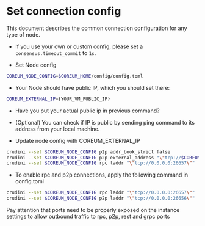 # Set connection config

This document describes the common connection configuration for any type of node.

* If you use your own or custom config, please set a `consensus.timeout_commit` to `1s`.

* Set Node config
```bash
COREUM_NODE_CONFIG=$COREUM_HOME/config/config.toml
```

* Your Node should have public IP, which you should set there:
```bash
COREUM_EXTERNAL_IP={YOUR_VM_PUBLIC_IP}
```
* Have you put your actual public ip in previous command?

* (Optional) You can check if IP is public by sending ping command to its address from your local machine.

* Update node config with COREUM_EXTERNAL_IP
```bash
crudini --set $COREUM_NODE_CONFIG p2p addr_book_strict false
crudini --set $COREUM_NODE_CONFIG p2p external_address "\"tcp://$COREUM_EXTERNAL_IP:26656\""
crudini --set $COREUM_NODE_CONFIG rpc laddr "\"tcp://0.0.0.0:26657\""
```

* To enable rpc and p2p connections, apply the following command in config.toml
```bash
crudini --set $COREUM_NODE_CONFIG rpc laddr "\"tcp://0.0.0.0:26657\""
crudini --set $COREUM_NODE_CONFIG p2p laddr "\"tcp://0.0.0.0:26656\""
```
Pay attention that ports need to be properly exposed on the instance settings to allow outbound traffic to rpc, p2p, rest and grpc ports
